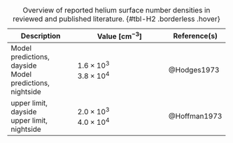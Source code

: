 +----------------------------------+--------------------------------------------------+---------------+
| Description                      | Value $\left[\si{\centi\metre\tothe{-3}}\right]$ | Reference(s)  |
+==================================+==================================================+===============+
| Model predictions, dayside </br> | $1.6 \times 10^3$ </br>                          | @Hodges1973   |
| Model predictions, nightside     | $3.8 \times 10^4$                                |               |
+----------------------------------+--------------------------------------------------+---------------+
| upper limit, dayside </br>       | $2.0 \times 10^3$ </br>                          | @Hoffman1973  |
| upper limit, nightside           | $4.0 \times 10^4$                                |               |
+----------------------------------+--------------------------------------------------+---------------+


: Overview of reported helium surface number densities in reviewed and published literature. {#tbl-H2 .borderless .hover}

